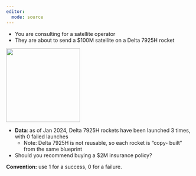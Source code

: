 ```yaml
---
editor: 
  mode: source
---
```


- You are consulting for a satellite operator
- They are about to send a $100M satellite on a Delta 7925H rocket

::: column-margin
![](../images/delta.jpeg){width="200"}
:::

- **Data**: as of Jan 2024, Delta 7925H rockets have been launched 3 times, with
0 failed launches <!-- Source: https://space.skyrocket.de/doc_lau_det/delta-7925h.htm -->
  - Note: Delta 7925H is not reusable, so each rocket is "copy- built" from the
  same blueprint
- Should you recommend buying a $2M insurance policy?

**Convention:** use 1 for a success, 0 for a failure.



